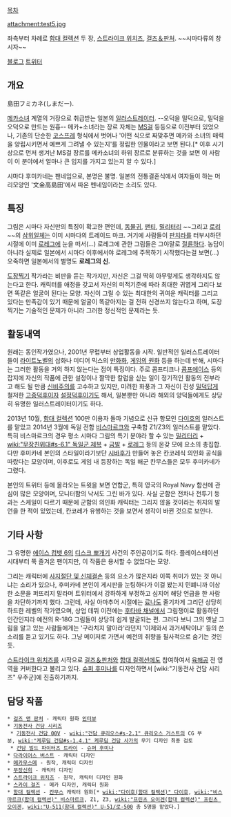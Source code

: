 [[목차]]

attachment:test5.jpg

좌측부터 차례로 [[함대 컬렉션]] 두 장, [[스트라이크 위치즈]], [[걸즈＆판처]]. ~~시마다류의 창시자~~

[http://www.ne.jp/asahi/humikane/e-wacs/ 블로그]
[http://twitter.com/humikane 트위터]

== 개요 ==
島田フミカネ(しまだー).

[[메카소녀]] 계열의 거장으로 취급받는 일본의 [[일러스트레이터]]. --오덕을 밀덕으로, 밀덕을 오덕으로 만드는 원흉-- 메카+소녀라는 장르 자체는 [[MS걸]] 등등으로 이전부터 있었으나, 기존의 단순한 [[코스프레]] 형식에서 벗어나 '어떤 식으로 짜맞추면 메카와 소녀의 매력을 양립시키면서 예쁘게 그려낼 수 있는지'를 정립한 인물이라고 보면 된다.[* 이후 시기상으로 먼저 생겨난 MS걸 장르를 메카소녀의 하위 장르로 분류하는 것을 보면 이 사람이 이 분야에서 얼마나 큰 입지를 가지고 있는지 알 수 있다.]

시마다 후미카네는 팬네임으로, 본명은 불명. 일본의 전통결혼식에서 여자들이 하는 머리모양인 '文金高島田'에서 따온 펜네임이라는 소리도 있다.


== 특징 ==
그림은 시마다 자신만의 특징이 확고한 편인데, [[동물귀]], [[팬티]], [[밀리터리]] ~~그리고 [[로리]]~~의 [[삼위일체]]는 이미 시마다의 트레이드 마크. 거기에 사람들이 [[판치라]]를 터부시하던 시절에 이미 [[로레그]]에 눈을 떠서(...) 로레그에 관한 그림들은 그야말로 [[절륜]]하다. 농담이 아니라 실제로 일본에서 시마다 이후에서야 로레그에 주목하기 시작했다는걸 보면(...) 오죽하면 일본에서의 별명도 '''로레그의 신.'''

[[도장찍기]] 작가라는 비판을 듣는 작가지만, 자신은 그걸 딱히 아무렇게도 생각하지도 않는다고 한다. 캐릭터를 애정을 갖고서 자신의 미적기준에 따라 최대한 귀엽게 그리다 보면 똑같은 얼굴이 된다는 모양. 자신이 그릴 수 있는 최대한의 귀여운 캐릭터를 그리고 있다는 만족감이 있기 때문에 얼굴이 똑같아지는 걸 전혀 신경쓰지 않는다고 하며, 도장찍기는 기술적인 문제가 아니라 그러한 정신적인 문제라는 듯.

== 활동내역 ==
원래는 동인작가였으나, 2001년 무렵부터 상업활동을 시작. 일반적인 일러스트레이터들이 [[라이트노벨]]의 삽화나 미디어 믹스의 [[만화화]], [[게임원화가|게임의 원화]] 등을 하는데 반해, 시마다는 그러한 활동을 거의 하지 않는다는 점이 특징이다. 주로 콤프티크나 [[콤프에이스]] 등의 잡지에 자신의 작품에 관한 설정이나 짤막한 칼럼을 싣는 일이 정기적인 활동의 전부라고 해도 될 만큼 [[신비주의]]를 고수하고 있지만, 미려한 화풍과 그 자신이 진성 [[밀덕]]답게 철저한 [[고증]]덕후이자 [[설정]]덕후이기도 해서, 일본뿐만 아니라 해외의 양덕들에게도 상당히 유명한 일러스트레이터이기도 하다.

2013년 10월, [[함대 컬렉션]] 100만 이용자 돌파 기념으로 신규 항모인 [[다이호(함대 컬렉션)|다이호]]의 일러스트를 맡았고 2014년 3월에 독일 전함 [[비스마르크(함대 컬렉션)|비스마르크]]와 구축함 Z1/Z3의 일러스트를 맡았다. 특히 비스마르크의 경우 평소 시마다 그림의 특기 분야라 할 수 있는 [[밀리터리]] + [[wiki:"무장친위대#s-6.1" 독일군 제복]] + [[금발]] + [[로레그]] 등의 온갖 모에 요소의 총집합. 다만 후미카네 본인의 스타일이라기보단 [[시바후]]가 만들어 놓은 칸코레식 의인화 공식을 따랐다는 모양이며, 이후로도 게임 내 등장하는 독일 해군 칸무스들은 모두 후미카네가 그렸다.

본인의 트위터 등에 올라오는 트윗을 보면 연합군, 특히 영국의 Royal Navy 함선에 관심이 많은 모양이며, 모니터함의 낙서도 그린 바가 있다. 사실 군함은 전차나 전투기 등과는 스케일이 다르기 때문에 군함의 의인화 캐릭터는 그리지 않을 것이라는 취지의 발언을 한 적이 있었는데, 칸코레가 유행하는 것을 보면서 생각이 바뀐 것으로 보인다.


== 기타 사항 ==
그 유명한 [[에이스 컴뱃 6]]의 [[디스크 뽀개기]] 사건의 주인공이기도 하다. 플레이스테이션 시대부터 쭉 즐겨온 팬이지만, 이 작품은 용서할 수 없었다는 모양.

그리는 캐릭터에 [[장애와 결손에 대한 모에|사지절단 및 신체결손]] 등의 요소가 많은지라 이쪽 취미가 있는 것 아니냐는 소리가 있으나, 후미카네 본인이 게시판을 눈팅하다가 이걸 봤는지 민폐니까 이상한 소문을 퍼뜨리지 말라며 트위터에서 강하하게 부정하고 심지어 해당 언급을 한 사람을 차단하기까지 했다. 그런데, 사실 아마추어 시절에는 [[료나]]도 줄기차게 그리던 상당히 하드한 레벨의 작가였으며, 상업 데뷔 이전에는 [[후타바 채널]]에서 그림쟁이로 활동하던 인간인지라 예전의 R-18G 그림들이 상당히 쉽게 발굴되는 편. 그러다 보니 그의 옛날 그림을 알고 있는 사람들에게는 '구라치지 말아라'라던지 '이제와서 과거세탁이냐' 등의 쓴소리를 듣고 있기도 하다. 그냥 메이저로 가면서 예전의 취향을 필사적으로 숨기는 것인 듯.

[[스트라이크 위치즈]]를 시작으로 [[걸즈＆판처]]와 [[함대 컬렉션]]에도 참여하여서 [[육해공]] 전 영역을 커버한다고 불리고 있다. [[슈퍼 후미나]]를 디자인하면서 [wiki:"기동전사 건담 시리즈" 우주군]에 진출하기까지.

== 담당 작품 ==
 * [[걸즈 앤 판처]] - 캐릭터 원화 [http://maidsuki.egloos.com/4091303 인터뷰]
 * [[기동전사 건담 시리즈]]
  * [[기동전사 건담 00V]] - [[wiki:"건담 큐리오스#s-2.1" 큐리오스 거스트]]의 CG 부분, [[wiki:"케루딤 건담#s-1.4.1" 케루딤 건담 사가]]의 무기 디자인 최종 검토
  * [[건담 빌드 파이터즈 트라이]] - [[슈퍼 후미나]]
 * [[다라이어스 버스트]] - 캐릭터 디자인
 * [[메카무스메]] - 원작, 캐릭터 디자인
 * [[무장신희]] - 캐릭터 디자인
 * [[스트라이크 위치즈]] - 원작, 캐릭터 디자인 원화
 * [[스카이 걸즈]] - 메카 디자인, 캐릭터 원화
 * [[함대 컬렉션]] - [[칸무스]] 캐릭터 원화[* [[wiki:"다이호(함대 컬렉션)" 다이호]], [[wiki:"비스마르크(함대 컬렉션)" 비스마르크]], Z1, Z3, [[wiki:"프린츠 오이겐(함대 컬렉션)" 프린츠 오이겐]], [[wiki:"U-511(함대 컬렉션)" U-51/로-500]] 총 5명을 맡았다.]



